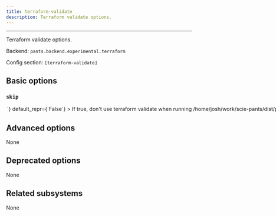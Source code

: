 ```yaml
---
title: terraform-validate
description: Terraform validate options.
---
```



---

Terraform validate options.

Backend: <span className="color--primary">`pants.backend.experimental.terraform`</span>

Config section: <span className="color--primary">`[terraform-validate]`</span>

<span className={styles.options}>

## Basic options

### `skip`

<Option
  cli_repr={`--[no-]terraform-validate-skip`}
  env_repr='PANTS_TERRAFORM_VALIDATE_SKIP'
  toml_repr={`[terraform-validate]
skip = <bool>`}
  default_repr={`False`}
>

If true, don&#x27;t use `terraform validate` when running `/home/josh/work/scie-pants/dist/pants check`.

</Option>

## Advanced options

None

## Deprecated options

None

## Related subsystems

None

</span>
